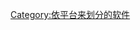 {{Catnav|頁面分類|人类社会|通信|傳播|電腦|软件|依平台来划分的软件}}

{{Catmore|跨平台}}



[[Category:依平台来划分的软件|Category:依平台来划分的软件]]